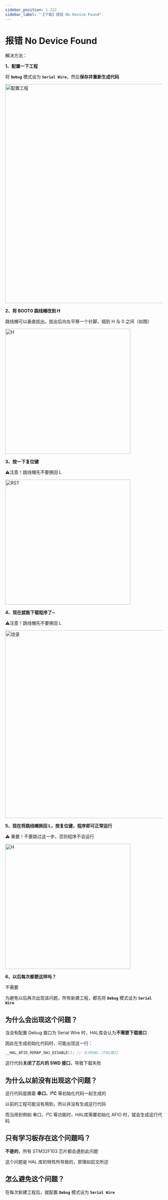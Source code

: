 ```yaml
---
sidebar_position: 1.222
sidebar_label: "【下载】报错 No Device Found"
---
```


# 报错 No Device Found

解决方法：

**1、配置一下工程**

将 **`Debug`** 模式设为 **`Serial Wire`**，然后**保存并重新生成代码**

<div style={{ display: "flex", justifyContent: "left", alignItems: "center", marginBottom: "20px", marginBottom: "40px"}}>
<img src={require('./img/CompilationFailed/choseSerialWire.png').default} alt="配置工程" width="700px" />
</div>

**2、将 BOOT0 跳线帽改到 H**

跳线帽可以垂直拔出。拔出后向左平移一个针脚，插到 H 与 0 之间（如图）

<div style={{ display: "flex", justifyContent: "left", alignItems: "center", marginBottom: "20px", marginBottom: "40px"}}>
<img src={require('./img/CompilationFailed/H.png').default} alt="H" width="400px" />
</div>

**3、按一下复位键**

⚠️注意！跳线帽先不要换回 L

<div style={{ display: "flex", justifyContent: "left", alignItems: "center", marginBottom: "20px", marginBottom: "40px"}}>
<img src={require('./img/CompilationFailed/RST.png').default} alt="RST" width="400px" />
</div>

**4、现在就能下载程序了~**

⚠️注意！跳线帽先不要换回 L

<div style={{ display: "flex", justifyContent: "left", alignItems: "center", marginBottom: "20px", marginBottom: "40px"}}>
<img src={require('./img/CompilationFailed/烧录.png').default} alt="烧录" width="600px" />
</div>

**5、现在将跳线帽换回 L，按复位键，程序即可正常运行**

⚠️ 重要！不要跳过这一步，否则程序不会运行

<div style={{ display: "flex", justifyContent: "left", alignItems: "center", marginBottom: "20px", marginBottom: "40px"}}>
<img src={require('./img/CompilationFailed/L.png').default} alt="H" width="400px" />
</div>

**6、以后每次都要这样吗？**

不需要

为避免以后再次出现该问题，所有新建工程，都先将 **`Debug`** 模式设为 **`Serial Wire`**

## 为什么会出现这个问题？

当没有配置 Debug 接口为 Serial Wire 时，HAL库会认为**不需要下载接口**

因此在生成初始化代码时，可能出现这一行：

```c
__HAL_AFIO_REMAP_SWJ_DISABLE(); // 关闭SWD、JTAG接口
```
这行代码**关闭了芯片的 SWD 接口**，导致下载失败

## 为什么以前没有出现这个问题？

这行代码是跟着 **串口、I²C** 等初始化代码一起生成的

以前的工程可能没有用到，所以并没有生成这行代码

而当用到例如 串口、I²C 等功能时，HAL库需要初始化 AFIO 时，就会生成这行代码

## 只有学习板存在这个问题吗？

**不是的**，所有 STM32F103 芯片都会遇到此问题

这个问题是 HAL 库的特性所导致的，原理如前文所述

## 怎么避免这个问题？

在每次新建工程后，就配置 **`Debug`** 模式设为 **`Serial Wire`**

